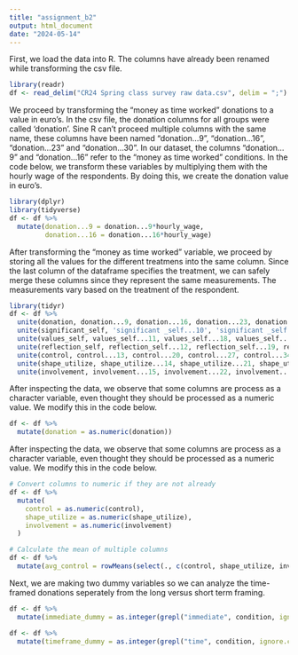 ---
title: "assignment_b2"
output: html_document
date: "2024-05-14"
---

First, we load the data into R. The columns have already been renamed while transforming the csv file. 
```{r}
library(readr)
df <- read_delim("CR24 Spring class survey raw data.csv", delim = ";")
```
We proceed by transforming the "money as time worked" donations to a value in euro's. In the csv file, the donation columns for all groups were called 'donation'. Sine R can't proceed multiple columns with the same name, these columns have been named "donation...9", "donation...16", "donation...23" and "donation...30". In our dataset, the columns "donation...9" and "donation...16" refer to the "money as time worked" conditions. In the code below, we transform these variables by multiplying them with the hourly wage of the respondents. By doing this, we create the donation value in euro's. 

```{r}
library(dplyr)
library(tidyverse)
df <- df %>% 
  mutate(donation...9 = donation...9*hourly_wage,
         donation...16 = donation...16*hourly_wage)
```

After transforming the "money as time worked" variable, we proceed by storing all the values for the different treatmens into the same column. Since the last column of the dataframe specifies the treatment, we can safely merge these columns since they represent the same measurements. The measurements vary based on the treatment of the respondent. 

```{r}

library(tidyr)
df <- df %>%
  unite(donation, donation...9, donation...16, donation...23, donation...30, na.rm = TRUE) %>%
  unite(significant_self, 'significant _self...10', 'significant _self...17', 'significant _self...24', 'significant _self...31', na.rm = TRUE) %>%
  unite(values_self, values_self...11, values_self...18, values_self...25, values_self...32, na.rm = TRUE) %>%
  unite(reflection_self, reflection_self...12, reflection_self...19, reflection_self...26, reflection_self...33, na.rm = TRUE) %>%
  unite(control, control...13, control...20, control...27, control...34, na.rm = TRUE) %>%
  unite(shape_utilize, shape_utilize...14, shape_utilize...21, shape_utilize...28, shape_utilize...35, na.rm = TRUE) %>%
  unite(involvement, involvement...15, involvement...22, involvement...29, involvement...36, na.rm = TRUE)


```

After inspecting the data, we observe that some columns are process as a character variable, even thought they should be processed as a numeric value. We modify this in the code below. 

```{r}
df <- df %>%
  mutate(donation = as.numeric(donation))

```

After inspecting the data, we observe that some columns are process as a character variable, even thought they should be processed as a numeric value. We modify this in the code below.

```{r}
# Convert columns to numeric if they are not already
df <- df %>%
  mutate(
    control = as.numeric(control),
    shape_utilize = as.numeric(shape_utilize),
    involvement = as.numeric(involvement)
  )

# Calculate the mean of multiple columns
df <- df %>%
  mutate(avg_control = rowMeans(select(., c(control, shape_utilize, involvement)), na.rm = TRUE))

```

Next, we are making two dummy variables so we can analyze the time-framed donations seperately from the long versus short term framing. 

```{r}
df <- df %>%
  mutate(immediate_dummy = as.integer(grepl("immediate", condition, ignore.case = TRUE)))

df <- df %>%
  mutate(timeframe_dummy = as.integer(grepl("time", condition, ignore.case = TRUE)))

```



